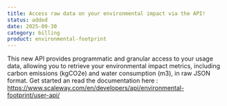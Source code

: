 ```yaml
---
title: Access raw data on your environmental impact via the API!
status: added
date: 2025-09-30
category: billing
product: environmental-footprint
---
```


This new API provides programmatic and granular access to your usage data, allowing you to retrieve your environmental impact metrics, including carbon emissions (kgCO2e) and water consumption (m3), in raw JSON format. 
Get started an read the documentation here : https://www.scaleway.com/en/developers/api/environmental-footprint/user-api/ 

